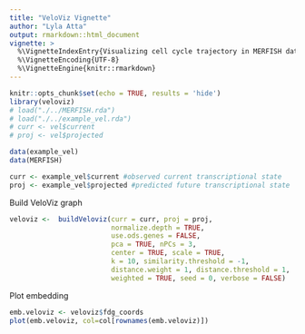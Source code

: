 ```yaml
---
title: "VeloViz Vignette"
author: "Lyla Atta"
output: rmarkdown::html_document
vignette: >
  %\VignetteIndexEntry{Visualizing cell cycle trajectory in MERFISH data using VeloViz}
  %\VignetteEncoding{UTF-8}
  %\VignetteEngine{knitr::rmarkdown}
---
```


```r
knitr::opts_chunk$set(echo = TRUE, results = 'hide')
library(veloviz)
# load("./../MERFISH.rda")
# load("./../example_vel.rda")
# curr <- vel$current
# proj <- vel$projected
```

```r
data(example_vel)
data(MERFISH)

curr <- example_vel$current #observed current transcriptional state
proj <- example_vel$projected #predicted future transcriptional state

```

Build VeloViz graph 
```r
veloviz <-  buildVeloviz(curr = curr, proj = proj,
                         normalize.depth = TRUE, 
                         use.ods.genes = FALSE,  
                         pca = TRUE, nPCs = 3, 
                         center = TRUE, scale = TRUE,
                         k = 10, similarity.threshold = -1, 
                         distance.weight = 1, distance.threshold = 1,
                         weighted = TRUE, seed = 0, verbose = FALSE)
```

Plot embedding 
```r
emb.veloviz <- veloviz$fdg_coords
plot(emb.veloviz, col=col[rownames(emb.veloviz)])
```

